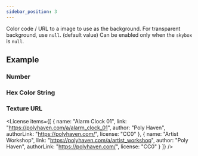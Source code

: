 ```yaml
---
sidebar_position: 3
---
```



<OptionDescriptor type="string | number | null" defaultVal="null" />

Color code / URL to a image to use as the background.
For transparent background, use `null`. (default value)
Can be enabled only when the `skybox` is `null`.

## Example
### Number
<View3D src="/egjs-view3d/model/meshopt/alarm.glb" envmap="/egjs-view3d/texture/artist_workshop_1k.hdr" background={0x456456} showExampleCode />

### Hex Color String
<View3D src="/egjs-view3d/model/meshopt/alarm.glb" envmap="/egjs-view3d/texture/artist_workshop_1k.hdr" background="#654654" showExampleCode />

### Texture URL
<View3D src="/egjs-view3d/model/meshopt/alarm.glb" envmap="/egjs-view3d/texture/artist_workshop_1k.hdr" background="/egjs-view3d/img/nopensource.png" showExampleCode />

<License items={[
  {
    name: "Alarm Clock 01",
    link: "https://polyhaven.com/a/alarm_clock_01",
    author: "Poly Haven",
    authorLink: "https://polyhaven.com/",
    license: "CC0"
  },
  {
    name: "Artist Workshop",
    link: "https://polyhaven.com/a/artist_workshop",
    author: "Poly Haven",
    authorLink: "https://polyhaven.com/",
    license: "CC0"
  }
]} />
